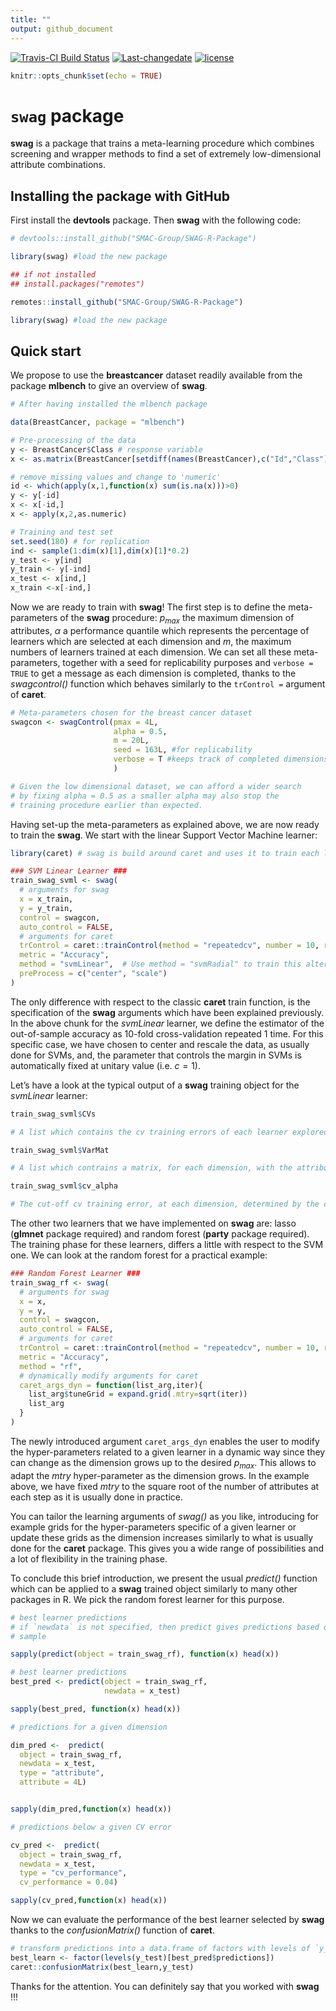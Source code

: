 ```yaml
---
title: ""
output: github_document
---
```


[![Travis-CI Build Status](https://travis-ci.com/SMAC-Group/SWAG-R-Package.svg?branch=master)](https://travis-ci.com/github/SMAC-Group/SWAG-R-Package)
[![Last-changedate](https://img.shields.io/badge/last%20change-`r gsub('-', '--', Sys.Date())`-green.svg)](https://github.com/SMAC-Group/SWAG-R-Package)
[![license](https://img.shields.io/badge/license-GPL--3-blue.svg)](https://www.gnu.org/licenses/gpl-3.0.en.html)

```r
knitr::opts_chunk$set(echo = TRUE)
```

# `swag` package

**swag** is a package that trains a meta-learning procedure which combines screening and wrapper methods to find a set of extremely low-dimensional attribute combinations.

## Installing the package with GitHub 

First install the **devtools** package. Then **swag** with the following code:


```r
# devtools::install_github("SMAC-Group/SWAG-R-Package")

library(swag) #load the new package
```


```r
## if not installed
## install.packages("remotes")

remotes::install_github("SMAC-Group/SWAG-R-Package")

library(swag) #load the new package
```

## Quick start

We propose to use the **breastcancer** dataset readily available from the package **mlbench** to give an overview of **swag**.

```r
# After having installed the mlbench package

data(BreastCancer, package = "mlbench")

# Pre-processing of the data
y <- BreastCancer$Class # response variable
x <- as.matrix(BreastCancer[setdiff(names(BreastCancer),c("Id","Class"))]) # features

# remove missing values and change to 'numeric'
id <- which(apply(x,1,function(x) sum(is.na(x)))>0)
y <- y[-id]
x <- x[-id,]
x <- apply(x,2,as.numeric)

# Training and test set
set.seed(180) # for replication
ind <- sample(1:dim(x)[1],dim(x)[1]*0.2)  
y_test <- y[ind]
y_train <- y[-ind]
x_test <- x[ind,]
x_train <-x[-ind,]
```

Now we are ready to train with **swag**! The first step is to define the meta-parameters of the **swag** procedure:  $p_{max}$ the maximum dimension of attributes, $\alpha$ a performance quantile which represents the percentage of learners which are selected at each dimension and $m$, the maximum numbers of learners trained at each dimension. We can set all these meta-parameters, together with a seed for replicability purposes and `verbose = TRUE` to get a message as each dimension is completed, thanks to the *swagcontrol()* function which behaves similarly to the `trControl = ` argument of **caret**.


```r
# Meta-parameters chosen for the breast cancer dataset
swagcon <- swagControl(pmax = 4L, 
                       alpha = 0.5, 
                       m = 20L,
                       seed = 163L, #for replicability
                       verbose = T #keeps track of completed dimensions
                       )

# Given the low dimensional dataset, we can afford a wider search 
# by fixing alpha = 0.5 as a smaller alpha may also stop the 
# training procedure earlier than expected.
```

Having set-up the meta-parameters as explained above, we are now ready to train the **swag**. We start with the linear Support Vector Machine learner:  

```r
library(caret) # swag is build around caret and uses it to train each learner
```


```r
### SVM Linear Learner ###
train_swag_svml <- swag(
  # arguments for swag
  x = x_train, 
  y = y_train, 
  control = swagcon,
  auto_control = FALSE,
  # arguments for caret
  trControl = caret::trainControl(method = "repeatedcv", number = 10, repeats = 1, allowParallel = F),
  metric = "Accuracy",
  method = "svmLinear",  # Use method = "svmRadial" to train this alternative learner
  preProcess = c("center", "scale")
)
```

The only difference with respect to the classic **caret** train function, is the specification of the **swag** arguments which have been explained previously. In the above chunk for the *svmLinear* learner, we define the estimator of the out-of-sample accuracy as 10-fold cross-validation repeated 1 time. For this specific case, we have chosen to center and rescale the data, as usually done for SVMs, and, the parameter that controls the margin in SVMs is automatically fixed at unitary value (i.e. $c=1$).

Let's have a look at the typical output of a **swag** training object for the *svmLinear* learner:

```r
train_swag_svml$CVs  

# A list which contains the cv training errors of each learner explored in a given dimension
```

```r
train_swag_svml$VarMat 

# A list which contrains a matrix, for each dimension, with the attributes tested at that step 
```

```r
train_swag_svml$cv_alpha 

# The cut-off cv training error, at each dimension, determined by the choice of alpha
```

The other two learners that we have implemented on **swag** are: lasso (**glmnet** package required) and random forest (**party** package required). The training phase for these learners, differs a little with respect to the SVM one. We can look at the random forest for a practical example:

```r
### Random Forest Learner ###
train_swag_rf <- swag(
  # arguments for swag
  x = x, 
  y = y, 
  control = swagcon,
  auto_control = FALSE,
  # arguments for caret
  trControl = caret::trainControl(method = "repeatedcv", number = 10, repeats = 1, allowParallel = F),
  metric = "Accuracy",
  method = "rf",
  # dynamically modify arguments for caret
  caret_args_dyn = function(list_arg,iter){
    list_arg$tuneGrid = expand.grid(.mtry=sqrt(iter))
    list_arg
  }
)
```

The newly introduced argument `caret_args_dyn` enables the user to modify the hyper-parameters related to a given learner in a dynamic way since they can change as the dimension grows up to the desired $p_{max}$. This allows to adapt the *mtry* hyper-parameter as the dimension grows. In the example above, we have fixed *mtry* to the square root of the number of attributes at each step as it is usually done in practice.  
 
You can tailor the learning arguments of *swag()* as you like, introducing for example grids for the hyper-parameters specific of a given learner or update these grids as the dimension increases similarly to what is usually done for the **caret** package. This gives you a wide range of possibilities and a lot of flexibility in the training phase.

To conclude this brief introduction, we present the usual *predict()* function which can be applied to a **swag** trained object similarly to many other packages in R. We pick the random forest learner for this purpose.  

```r
# best learner predictions 
# if `newdata` is not specified, then predict gives predictions based on the training 
# sample

sapply(predict(object = train_swag_rf), function(x) head(x))

# best learner predictions 
best_pred <- predict(object = train_swag_rf, 
                     newdata = x_test)

sapply(best_pred, function(x) head(x))

# predictions for a given dimension 

dim_pred <-  predict(
  object = train_swag_rf, 
  newdata = x_test, 
  type = "attribute",
  attribute = 4L)


sapply(dim_pred,function(x) head(x))

# predictions below a given CV error

cv_pred <-  predict(
  object = train_swag_rf, 
  newdata = x_test, 
  type = "cv_performance",
  cv_performance = 0.04)

sapply(cv_pred,function(x) head(x))

```


Now we can evaluate the performance of the best learner selected by **swag** thanks to the *confusionMatrix()* function of **caret**. 

```r
# transform predictions into a data.frame of factors with levels of `y_test`
best_learn <- factor(levels(y_test)[best_pred$predictions])
caret::confusionMatrix(best_learn,y_test)
```

Thanks for the attention. You can  definitely say that you worked with **swag** !!!

